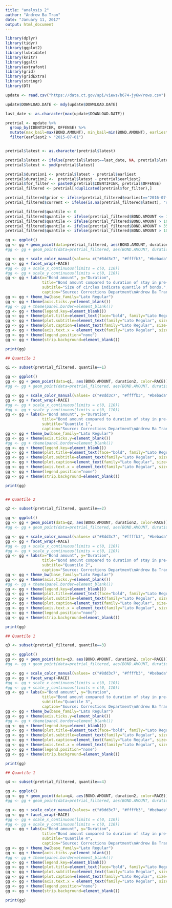 ```yaml
---
title: "analysis 2"
author: "Andrew Ba Tran"
date: "January 11, 2017"
output: html_document
---
```


```r
library(dplyr)
library(tidyr)
library(ggplot2)
library(lubridate)
library(knitr)
library(ggalt)
library(extrafont)
library(grid)
library(gridExtra)
library(stringr)
library(DT)

update <- read.csv("https://data.ct.gov/api/views/b674-jy6w/rows.csv")

update$DOWNLOAD.DATE <- mdy(update$DOWNLOAD.DATE)

last_date <- as.character(max(update$DOWNLOAD.DATE))

pretrial <- update %>%
  group_by(IDENTIFIER, OFFENSE) %>%
  mutate(max_bail=max(BOND.AMOUNT), min_bail=min(BOND.AMOUNT), earliest=min(DOWNLOAD.DATE), earliest2= mdy(LATEST.ADMISSION.DATE), latest=max(DOWNLOAD.DATE)) %>%
  filter(earliest2 > "2015-07-01")


pretrial$latest <- as.character(pretrial$latest)

pretrial$latest <- ifelse(pretrial$latest==last_date, NA, pretrial$latest)
pretrial$latest <- ymd(pretrial$latest)

pretrial$duration1 <- pretrial$latest - pretrial$earliest
pretrial$duration2 <-  pretrial$latest - pretrial$earliest2
pretrial$for_filter <- paste0(pretrial$IDENTIFIER, pretrial$OFFENSE)
pretrial_filtered <- pretrial[!duplicated(pretrial$for_filter),]

pretrial_filtered$prior <- ifelse(pretrial_filtered$earliest=="2016-07-01", "in prior to July 1", "in after July 1")
pretrial_filtered$current <- ifelse(is.na(pretrial_filtered$latest), "still in", "out")

pretrial_filtered$quantile <- 0
pretrial_filtered$quantile <- ifelse(pretrial_filtered$BOND.AMOUNT <= 10000, 1, pretrial_filtered$quantile)
pretrial_filtered$quantile <- ifelse(pretrial_filtered$BOND.AMOUNT > 10000 & pretrial_filtered$BOND.AMOUNT <= 35000, 2, pretrial_filtered$quantile)
pretrial_filtered$quantile <- ifelse(pretrial_filtered$BOND.AMOUNT > 35000 & pretrial_filtered$BOND.AMOUNT <= 100000, 3, pretrial_filtered$quantile)
pretrial_filtered$quantile <- ifelse(pretrial_filtered$BOND.AMOUNT > 100000, 4, pretrial_filtered$quantile)

gg <- ggplot()
gg <- gg + geom_point(data=pretrial_filtered, aes(BOND.AMOUNT, duration2, color=RACE))
#gg <- gg + geom_point(data=pretrial_filtered, aes(BOND.AMOUNT, duration1, color=RACE, size=quantile))

gg <- gg + scale_color_manual(values= c("#8dd3c7", "#ffffb3", "#bebada", "#fb8072", "#80b1d3"))
gg <- gg + facet_wrap(~RACE)
#gg <- gg + scale_x_continuous(limits = c(0, 110))
#gg <- gg + scale_y_continuous(limits = c(0, 110))
gg <- gg + labs(x="Bond amount", y="Duration", 
                title="Bond amount compared to duration of stay in pre-trial jail",
                subtitle="Size of circles indicate quantile of bonds.",
                caption="Source: Corrections Department\nAndrew Ba Tran/TrendCT.org")
gg <- gg + theme_bw(base_family="Lato Regular")
gg <- gg + theme(axis.ticks.y=element_blank())
#gg <- gg + theme(panel.border=element_blank())
gg <- gg + theme(legend.key=element_blank())
gg <- gg + theme(plot.title=element_text(face="bold", family="Lato Regular", size=18))
gg <- gg + theme(plot.subtitle=element_text(family="Lato Regular", size=9))
gg <- gg + theme(plot.caption=element_text(family="Lato Regular", size=8, color="gray", margin=margin(t=10, r=80)))
gg <- gg + theme(axis.text.x = element_text(family="Lato Regular", size=12))
gg <- gg + theme(legend.position="none")
gg <- gg + theme(strip.background=element_blank())

print(gg)

## Quantile 1

q1 <- subset(pretrial_filtered, quantile==1)

gg <- ggplot()
gg <- gg + geom_point(data=q1, aes(BOND.AMOUNT, duration2, color=RACE))
#gg <- gg + geom_point(data=pretrial_filtered, aes(BOND.AMOUNT, duration1, color=RACE, size=quantile))

gg <- gg + scale_color_manual(values= c("#8dd3c7", "#ffffb3", "#bebada", "#fb8072", "#80b1d3"))
gg <- gg + facet_wrap(~RACE)
#gg <- gg + scale_x_continuous(limits = c(0, 110))
#gg <- gg + scale_y_continuous(limits = c(0, 110))
gg <- gg + labs(x="Bond amount", y="Duration", 
                title="Bond amount compared to duration of stay in pre-trial jail",
                subtitle="Quantile 1",
                caption="Source: Corrections Department\nAndrew Ba Tran/TrendCT.org")
gg <- gg + theme_bw(base_family="Lato Regular")
gg <- gg + theme(axis.ticks.y=element_blank())
#gg <- gg + theme(panel.border=element_blank())
gg <- gg + theme(legend.key=element_blank())
gg <- gg + theme(plot.title=element_text(face="bold", family="Lato Regular", size=18))
gg <- gg + theme(plot.subtitle=element_text(family="Lato Regular", size=9))
gg <- gg + theme(plot.caption=element_text(family="Lato Regular", size=8, color="gray", margin=margin(t=10, r=80)))
gg <- gg + theme(axis.text.x = element_text(family="Lato Regular", size=12))
gg <- gg + theme(legend.position="none")
gg <- gg + theme(strip.background=element_blank())

print(gg)


## Quantile 2

q2 <- subset(pretrial_filtered, quantile==2)

gg <- ggplot()
gg <- gg + geom_point(data=q2, aes(BOND.AMOUNT, duration2, color=RACE))
#gg <- gg + geom_point(data=pretrial_filtered, aes(BOND.AMOUNT, duration1, color=RACE, size=quantile))

gg <- gg + scale_color_manual(values= c("#8dd3c7", "#ffffb3", "#bebada", "#fb8072", "#80b1d3"))
gg <- gg + facet_wrap(~RACE)
#gg <- gg + scale_x_continuous(limits = c(0, 110))
#gg <- gg + scale_y_continuous(limits = c(0, 110))
gg <- gg + labs(x="Bond amount", y="Duration", 
                title="Bond amount compared to duration of stay in pre-trial jail",
                subtitle="Quantile 2",
                caption="Source: Corrections Department\nAndrew Ba Tran/TrendCT.org")
gg <- gg + theme_bw(base_family="Lato Regular")
gg <- gg + theme(axis.ticks.y=element_blank())
#gg <- gg + theme(panel.border=element_blank())
gg <- gg + theme(legend.key=element_blank())
gg <- gg + theme(plot.title=element_text(face="bold", family="Lato Regular", size=18))
gg <- gg + theme(plot.subtitle=element_text(family="Lato Regular", size=9))
gg <- gg + theme(plot.caption=element_text(family="Lato Regular", size=8, color="gray", margin=margin(t=10, r=80)))
gg <- gg + theme(axis.text.x = element_text(family="Lato Regular", size=12))
gg <- gg + theme(legend.position="none")
gg <- gg + theme(strip.background=element_blank())

print(gg)

## Quantile 1

q3 <- subset(pretrial_filtered, quantile==3)

gg <- ggplot()
gg <- gg + geom_point(data=q3, aes(BOND.AMOUNT, duration2, color=RACE))
#gg <- gg + geom_point(data=pretrial_filtered, aes(BOND.AMOUNT, duration1, color=RACE, size=quantile))

gg <- gg + scale_color_manual(values= c("#8dd3c7", "#ffffb3", "#bebada", "#fb8072", "#80b1d3"))
gg <- gg + facet_wrap(~RACE)
#gg <- gg + scale_x_continuous(limits = c(0, 110))
#gg <- gg + scale_y_continuous(limits = c(0, 110))
gg <- gg + labs(x="Bond amount", y="Duration", 
                title="Bond amount compared to duration of stay in pre-trial jail",
                subtitle="Quantile 3",
                caption="Source: Corrections Department\nAndrew Ba Tran/TrendCT.org")
gg <- gg + theme_bw(base_family="Lato Regular")
gg <- gg + theme(axis.ticks.y=element_blank())
#gg <- gg + theme(panel.border=element_blank())
gg <- gg + theme(legend.key=element_blank())
gg <- gg + theme(plot.title=element_text(face="bold", family="Lato Regular", size=18))
gg <- gg + theme(plot.subtitle=element_text(family="Lato Regular", size=9))
gg <- gg + theme(plot.caption=element_text(family="Lato Regular", size=8, color="gray", margin=margin(t=10, r=80)))
gg <- gg + theme(axis.text.x = element_text(family="Lato Regular", size=12))
gg <- gg + theme(legend.position="none")
gg <- gg + theme(strip.background=element_blank())

print(gg)

## Quantile 1

q4 <- subset(pretrial_filtered, quantile==4)

gg <- ggplot()
gg <- gg + geom_point(data=q4, aes(BOND.AMOUNT, duration2, color=RACE))
#gg <- gg + geom_point(data=pretrial_filtered, aes(BOND.AMOUNT, duration1, color=RACE, size=quantile))

gg <- gg + scale_color_manual(values= c("#8dd3c7", "#ffffb3", "#bebada", "#fb8072", "#80b1d3"))
gg <- gg + facet_wrap(~RACE)
#gg <- gg + scale_x_continuous(limits = c(0, 110))
#gg <- gg + scale_y_continuous(limits = c(0, 110))
gg <- gg + labs(x="Bond amount", y="Duration", 
                title="Bond amount compared to duration of stay in pre-trial jail",
                subtitle="Quantile 4",
                caption="Source: Corrections Department\nAndrew Ba Tran/TrendCT.org")
gg <- gg + theme_bw(base_family="Lato Regular")
gg <- gg + theme(axis.ticks.y=element_blank())
#gg <- gg + theme(panel.border=element_blank())
gg <- gg + theme(legend.key=element_blank())
gg <- gg + theme(plot.title=element_text(face="bold", family="Lato Regular", size=18))
gg <- gg + theme(plot.subtitle=element_text(family="Lato Regular", size=9))
gg <- gg + theme(plot.caption=element_text(family="Lato Regular", size=8, color="gray", margin=margin(t=10, r=80)))
gg <- gg + theme(axis.text.x = element_text(family="Lato Regular", size=12))
gg <- gg + theme(legend.position="none")
gg <- gg + theme(strip.background=element_blank())

print(gg)
```
